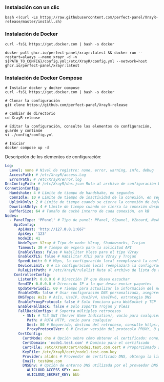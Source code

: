 ### Instalación con un clic

```shell
bash <(curl -Ls https://raw.githubusercontent.com/perfect-panel/XrayR-release/master/install.sh)
```

### Instalación de Docker

```
curl -fsSL https://get.docker.com | bash -s docker

docker pull ghcr.io/perfect-panel/xrayr:latest && docker run --restart=always --name xrayr -d -v ${PATH_TO_CONFIG}/config.yml:/etc/XrayR/config.yml --network=host ghcr.io/perfect-panel/xrayr:latest
```

### Instalación de Docker Compose

```
# Instalar docker y docker compose
curl -fsSL https://get.docker.com | bash -s docker

# Clonar la configuración
git clone https://github.com/perfect-panel/XrayR-release

# Cambiar de directorio
cd XrayR-release

# Editar la configuración, consulte los elementos de configuración, guarde y continúe
vi ./config/config.yml

# Iniciar
docker compose up -d
```

Descripción de los elementos de configuración:

```yaml
Log:
  Level: none # Nivel de registro: none, error, warning, info, debug
  AccessPath: # /etc/XrayR/access.Log
  ErrorPath: # /etc/XrayR/error.log
DnsConfigPath: # /etc/XrayR/dns.json Ruta al archivo de configuración DNS
ConnetionConfig:
  Handshake: 4 # Límite de tiempo de handshake, en segundos
  ConnIdle: 10 # Límite de tiempo de inactividad de la conexión, en segundos
  UplinkOnly: 2 # Límite de tiempo cuando se cierra la conexión de bajada, en segundos
  DownlinkOnly: 4 # Límite de tiempo cuando se cierra la conexión después de que se cierra la subida, en segundos
  BufferSize: 64 # Tamaño de caché interno de cada conexión, en kB
Nodes:
  - PanelType: 'PPanel' # Tipo de panel: PPanel, SSpanel, V2board, NewV2board, PMpanel, Proxypanel, V2RaySocks
    ApiConfig:
      ApiHost: 'http://127.0.0.1:667'
      ApiKey: '123'
      NodeID: 41
      NodeType: V2ray # Tipo de nodo: V2ray, Shadowsocks, Trojan
      Timeout: 30 # Tiempo de espera para la solicitud API
      EnableVless: false # Habilitar Vless para el tipo V2ray
      EnableXTLS: false # Habilitar XTLS para V2ray y Trojan
      SpeedLimit: 0 # Mbps, la configuración local reemplazará la configuración remota, 0 significa deshabilitar
      DeviceLimit: 0 # La configuración local reemplazará la configuración remota, 0 significa deshabilitar
      RuleListPath: # /etc/XrayR/rulelist Ruta al archivo de lista de reglas local
    ControllerConfig:
      ListenIP: 0.0.0.0 # Dirección IP que desea escuchar
      SendIP: 0.0.0.0 # Dirección IP a la que desea enviar paquetes
      UpdatePeriodic: 60 # Tiempo para actualizar la información del nodo, en segundos
      EnableDNS: false # Usar configuración DNS personalizada, asegúrese de que ha configurado bien el dns.json
      DNSType: AsIs # AsIs, UseIP, UseIPv4, UseIPv6, estrategia DNS
      EnableProxyProtocol: false # Solo funciona para WebSocket y TCP
      EnableFallback: false # Solo soporta Trojan y Vless
      FallBackConfigs: # Soporta múltiples retrocesos
        - SNI: # TLS SNI (Server Name Indication), vacío para cualquier
          Path: # RUTA HTTP, vacío para cualquier
          Dest: 80 # Requerido, destino del retroceso, consulte https://xtls.github.io/config/fallback/ para más detalles.
          ProxyProtocolVer: 0 # Enviar versión del protocolo PROXY, 0 para deshabilitar
      CertConfig:
        CertMode: dns # Opción sobre cómo obtener el certificado: none, file, http, dns. Elegir "none" deshabilitará forzosamente la configuración tls.
        CertDomain: 'node1.test.com' # Dominio para el certificado
        CertFile: /etc/XrayR/cert/node1.test.com.cert # Proporcionado si el CertMode es file
        KeyFile: /etc/XrayR/cert/node1.test.com.key
        Provider: alidns # Proveedor de certificado DNS, obtenga la lista completa de soporte aquí: https://go-acme.github.io/lego/dns/
        Email: test@me.com
        DNSEnv: # Opción de entorno DNS utilizada por el proveedor DNS
          ALICLOUD_ACCESS_KEY: aaa
          ALICLOUD_SECRET_KEY: bbb
```



<Giscus />
